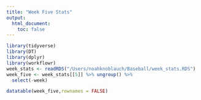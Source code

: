 ```yaml
---
title: "Week Five Stats"
output: 
  html_document:
    toc: false
---
```



```r
library(tidyverse)
library(DT)
library(dplyr)
library(workflowr)
week_stats <- readRDS("/Users/noahknoblauch/Baseball/week_stats.RDS")
week_five <- week_stats[[5]] %>% ungroup() %>%
  select(-week)

```

```r
datatable(week_five,rownames = FALSE)
```
